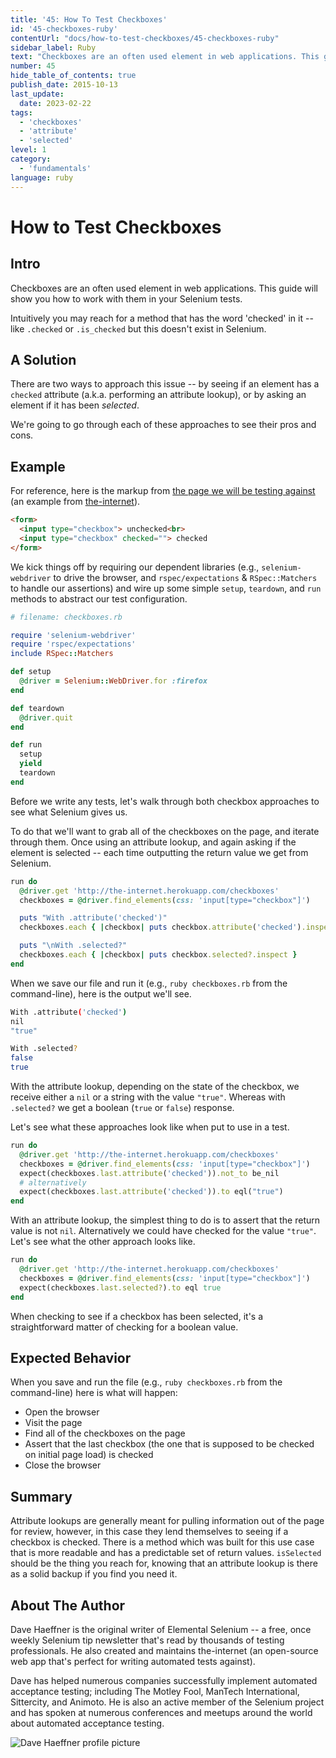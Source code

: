 ```yaml
---
title: '45: How To Test Checkboxes'
id: '45-checkboxes-ruby'
contentUrl: "docs/how-to-test-checkboxes/45-checkboxes-ruby"
sidebar_label: Ruby
text: "Checkboxes are an often used element in web applications. This guide will show you how to work with them in your Selenium tests."
number: 45
hide_table_of_contents: true
publish_date: 2015-10-13
last_update:
  date: 2023-02-22
tags:
  - 'checkboxes'
  - 'attribute'
  - 'selected'
level: 1
category:
  - 'fundamentals'
language: ruby
---
```


# How to Test Checkboxes

## Intro

Checkboxes are an often used element in web applications. This guide will show you how to work with them in your Selenium tests.

Intuitively you may reach for a method that has the word 'checked' in it -- like `.checked` or `.is_checked` but this doesn't exist in Selenium.

## A Solution

There are two ways to approach this issue -- by seeing if an element has a `checked` attribute (a.k.a. performing an attribute lookup), or by asking an element if it has been _selected_.

We're going to go through each of these approaches to see their pros and cons.

## Example

For reference, here is the markup from [the page we will be testing against](http://the-internet.herokuapp.com/checkboxes) (an example from [the-internet](https://github.com/tourdedave/the-internet)).

```html
<form>
  <input type="checkbox"> unchecked<br>
  <input type="checkbox" checked=""> checked
</form>
```

We kick things off by requiring our dependent libraries (e.g., `selenium-webdriver` to drive the browser, and `rspec/expectations` & `RSpec::Matchers` to handle our assertions) and wire up some simple `setup`, `teardown`, and `run` methods to abstract our test configuration.

```ruby
# filename: checkboxes.rb

require 'selenium-webdriver'
require 'rspec/expectations'
include RSpec::Matchers

def setup
  @driver = Selenium::WebDriver.for :firefox
end

def teardown
  @driver.quit
end

def run
  setup
  yield
  teardown
end
```

Before we write any tests, let's walk through both checkbox approaches to see what Selenium gives us.

To do that we'll want to grab all of the checkboxes on the page, and iterate through them. Once using an attribute lookup, and again asking if the element is selected -- each time outputting the return value we get from Selenium.

```ruby
run do
  @driver.get 'http://the-internet.herokuapp.com/checkboxes'
  checkboxes = @driver.find_elements(css: 'input[type="checkbox"]')

  puts "With .attribute('checked')"
  checkboxes.each { |checkbox| puts checkbox.attribute('checked').inspect }

  puts "\nWith .selected?"
  checkboxes.each { |checkbox| puts checkbox.selected?.inspect }
end
```

When we save our file and run it (e.g., `ruby checkboxes.rb` from the command-line), here is the output we'll see.

```sh
With .attribute('checked')
nil
"true"

With .selected?
false
true
```

With the attribute lookup, depending on the state of the checkbox, we receive either a `nil` or a string with the value `"true"`. Whereas with `.selected?` we get a boolean (`true` or `false`) response.

Let's see what these approaches look like when put to use in a test.

```ruby
run do
  @driver.get 'http://the-internet.herokuapp.com/checkboxes'
  checkboxes = @driver.find_elements(css: 'input[type="checkbox"]')
  expect(checkboxes.last.attribute('checked')).not_to be_nil
  # alternatively
  expect(checkboxes.last.attribute('checked')).to eql("true")
end
```

With an attribute lookup, the simplest thing to do is to assert that the return value is not `nil`. Alternatively we could have checked for the value `"true"`. Let's see what the other approach looks like.

```ruby
run do
  @driver.get 'http://the-internet.herokuapp.com/checkboxes'
  checkboxes = @driver.find_elements(css: 'input[type="checkbox"]')
  expect(checkboxes.last.selected?).to eql true
end
```

When checking to see if a checkbox has been selected, it's a straightforward matter of checking for a boolean value.

## Expected Behavior

When you save and run the file (e.g., `ruby checkboxes.rb` from the command-line) here is what will happen:

+ Open the browser
+ Visit the page
+ Find all of the checkboxes on the page
+ Assert that the last checkbox (the one that is supposed to be checked on initial page load) is checked
+ Close the browser

## Summary

Attribute lookups are generally meant for pulling information out of the page for review, however, in this case they lend themselves to seeing if a checkbox is checked. There is a method which was built for this use case that is more readable and has a predictable set of return values. `isSelected` should be the thing you reach for, knowing that an attribute lookup is there as a solid backup if you find you need it.

## About The Author

Dave Haeffner is the original writer of Elemental Selenium -- a free, once weekly Selenium tip newsletter that's read by thousands of testing professionals. He also created and maintains the-internet (an open-source web app that's perfect for writing automated tests against).

Dave has helped numerous companies successfully implement automated acceptance testing; including The Motley Fool, ManTech International, Sittercity, and Animoto. He is also an active member of the Selenium project and has spoken at numerous conferences and meetups around the world about automated acceptance testing.

![Dave Haeffner profile picture](/img/authors/dave-haeffner.jpeg#author-img 'a title')
